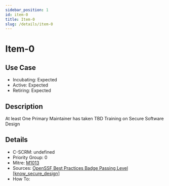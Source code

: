 ```yaml
---
sidebar_position: 1
id: item-0
title: Item-0
slug: /details/item-0
---
```


# Item-0

## Use Case

- Incubating: Expected
- Active: Expected
- Retiring: Expected

## Description

At least One Primary Maintainer has taken TBD Training on Secure Software Design

## Details

- C-SCRM: undefined
- Priority Group: 0
- Mitre: [M1013](https://attack.mitre.org/mitigations/M1013/)
- Sources: [OpenSSF Best Practices Badge Passing Level [know_secure_design]](https://www.bestpractices.dev/en/criteria?details=true&rationale=true#0.know_secure_design)
- How To: 

